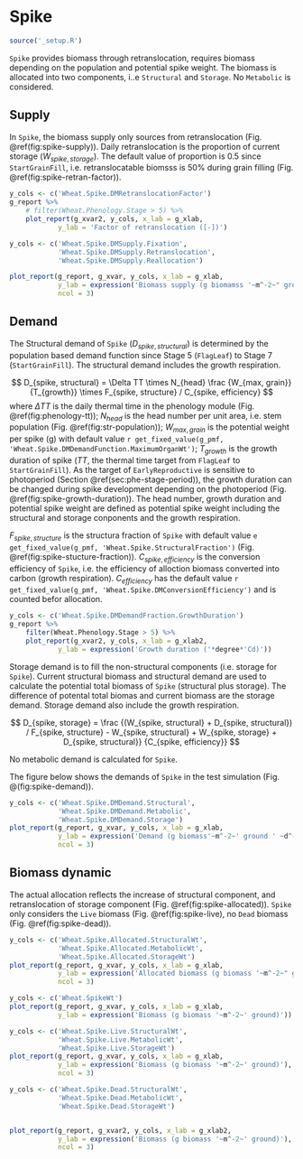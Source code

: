 # Spike {#cha:spike}


```r
source('_setup.R')
```

`Spike` provides biomass through retranslocation, requires biomass depending on the population and potential spike weight. The biomass is allocated into two components, i..e `Structural` and `Storage`. No `Metabolic` is considered.

## Supply {#sec:spike-supply}

In `Spike`, the biomass supply only sources from retranslocation (Fig. \@ref(fig:spike-supply)). Daily retranslocation is the proportion of current storage ($W_{spike, storage}$). The default value of proportion is 0.5 since `StartGrainFill`, i.e. retranslocatable biomsss is 50% during grain filling (Fig. \@ref(fig:spike-retran-factor)).



<div class="fig-input">
```r
y_cols <- c('Wheat.Spike.DMRetranslocationFactor')
g_report %>% 
    # filter(Wheat.Phenology.Stage > 5) %>% 
    plot_report(g_xvar2, y_cols, x_lab = g_xlab,
            y_lab = 'Factor of retranslocation ([-])')
```
</div>


 

<div class="fig-output">
```r
y_cols <- c('Wheat.Spike.DMSupply.Fixation',
            'Wheat.Spike.DMSupply.Retranslocation',
            'Wheat.Spike.DMSupply.Reallocation')

plot_report(g_report, g_xvar, y_cols, x_lab = g_xlab, 
            y_lab = expression('Biomass supply (g biomamss '~m^-2~" ground "~d^-1~')'),
            ncol = 3)

```
</div>


## Demand {#spike-demand}

The Structural demand of `Spike` ($D_{spike, structural}$) is determined by the population based demand function since Stage 5 (`FlagLeaf`) to Stage 7 (`StartGrainFill`). The structural demand includes the growth respiration. 

$$
D_{spike, structural} = \Delta TT \times N_{head} \frac {W_{max, grain}}{T_{growth}} \times F_{spike, structure} / C_{spike, efficiency}
$$
where $\Delta TT$ is the daily thermal time in the phenology module (Fig. \@ref(fig:phenology-tt)); $N_{head}$ is the head number per unit area, i.e. stem population (Fig. \@ref(fig:str-population)); $W_{max, grain}$ is the potential weight per spike (g) with default value `r get_fixed_value(g_pmf, 'Wheat.Spike.DMDemandFunction.MaximumOrganWt')`; $T_{growth}$ is the growth duration of spike ($TT$, the thermal time target from `FlagLeaf` to `StartGrainFill`). As the target of `EarlyReproductive` is sensitive to photoperiod (Section \@ref(sec:phe-stage-period)), the growth duration can be changed during spike development depending on the photoperiod (Fig. \@ref(fig:spike-growth-duration)). The head number, growth duration and potential spike weight are defined as potential spike weight including the structural and storage conponents and the growth respiration. 


$F_{spike, structure}$ is the structura fraction of `Spike` with default value `e get_fixed_value(g_pmf, 'Wheat.Spike.StructuralFraction')` (Fig. \@ref(fig:spike-stucture-fraction)). $C_{spike,efficiency}$ is the conversion efficiency of `Spike`, i.e. the efficiency of alloction biomass converted into carbon (growth respiration). $C_{efficiency}$ has the default value `r get_fixed_value(g_pmf, 'Wheat.Spike.DMConversionEfficiency')` and is counted befor allocation. 


<div class="fig-input">
```r

y_cols <- c('Wheat.Spike.DMDemandFraction.GrowthDuration')
g_report %>% 
    filter(Wheat.Phenology.Stage > 5) %>% 
    plot_report(g_xvar2, y_cols, x_lab = g_xlab2,
            y_lab = expression('Growth duration ('*degree*'Cd)'))
```
</div>



Storage demand is to fill the non-structural components (i.e. storage for `Spike`). Current structural biomass and structural demand are used to calculate the potential total biomass of `Spike` (structural plus storage). The difference of potental total biomas and current biomass are the storage demand. Storage demand also include the growth respiration.    

$$
D_{spike, storage} = \frac {(W_{spike, structural} + D_{spike, structural}) / F_{spike, structure} - W_{spike, structural} + W_{spike, storage} + D_{spike, structural}} {C_{spike, efficiency}}
$$

No metabolic demand is calculated for `Spike`. 


The figure below shows the demands of `Spike` in the test simulation (Fig. \@(fig:spike-demand)).

<div class="fig-output">
```r
y_cols <- c('Wheat.Spike.DMDemand.Structural',
            'Wheat.Spike.DMDemand.Metabolic',
            'Wheat.Spike.DMDemand.Storage')
plot_report(g_report, g_xvar, y_cols, x_lab = g_xlab, 
            y_lab = expression('Demand (g biomass'~m^-2~' ground ' ~d^-1~')'),
            ncol = 3)
```
</div>


## Biomass dynamic {#spike-biomass}

The actual allocation reflects the increase of structural component, and retranslocation of storage component (Fig. \@ref(fig:spike-allocated)). `Spike` only considers the `Live` biomass (Fig. \@ref(fig:spike-live), no `Dead` biomass (Fig. \@ref(fig:spike-dead)).


<div class="fig-output">
```r
y_cols <- c('Wheat.Spike.Allocated.StructuralWt',
            'Wheat.Spike.Allocated.MetabolicWt',
            'Wheat.Spike.Allocated.StorageWt')
plot_report(g_report, g_xvar, y_cols, x_lab = g_xlab, 
            y_lab = expression('Allocated biomass (g biomass '~m^-2~" ground "~d^-1~')'), 
            ncol = 3)

```
</div>



<div class="fig-output">
```r
y_cols <- c('Wheat.SpikeWt')
plot_report(g_report, g_xvar, y_cols, x_lab = g_xlab, 
            y_lab = expression('Biomass (g biomass '~m^-2~' ground)'))

```
</div>



<div class="fig-output">
```r
y_cols <- c('Wheat.Spike.Live.StructuralWt',
            'Wheat.Spike.Live.MetabolicWt',
            'Wheat.Spike.Live.StorageWt')
plot_report(g_report, g_xvar, y_cols, x_lab = g_xlab, 
            y_lab = expression('Biomass (g biomass '~m^-2~' ground)'),
            ncol = 3)

```
</div>


<div class="fig-output">
```r
y_cols <- c('Wheat.Spike.Dead.StructuralWt',
            'Wheat.Spike.Dead.MetabolicWt',
            'Wheat.Spike.Dead.StorageWt')


plot_report(g_report, g_xvar2, y_cols, x_lab = g_xlab2, 
            y_lab = expression('Biomass (g biomass '~m^-2~' ground)'), 
            ncol = 3)

```
</div>
